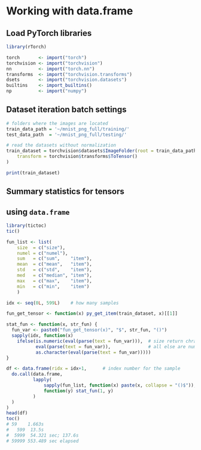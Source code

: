 # Working with data.frame

## Load PyTorch libraries

```r
library(rTorch)

torch       <- import("torch")
torchvision <- import("torchvision")
nn          <- import("torch.nn")
transforms  <- import("torchvision.transforms")
dsets       <- import("torchvision.datasets")
builtins    <- import_builtins()
np          <- import("numpy")
```

## Dataset iteration batch settings

```r
# folders where the images are located
train_data_path = '~/mnist_png_full/training/'
test_data_path  = '~/mnist_png_full/testing/'
```


```r
# read the datasets without normalization
train_dataset = torchvision$datasets$ImageFolder(root = train_data_path, 
    transform = torchvision$transforms$ToTensor()
)

print(train_dataset)
```


## Summary statistics for tensors

## using `data.frame`

```r
library(tictoc)
tic()

fun_list <- list(
    size  = c("size"),
    numel = c("numel"),
    sum   = c("sum",    "item"),
    mean  = c("mean",   "item"),
    std   = c("std",    "item"),
    med   = c("median", "item"),
    max   = c("max",    "item"),
    min   = c("min",    "item")
    )

idx <- seq(0L, 599L)    # how many samples

fun_get_tensor <- function(x) py_get_item(train_dataset, x)[[1]]

stat_fun <- function(x, str_fun) {
  fun_var <- paste0("fun_get_tensor(x)", "$", str_fun, "()")
  sapply(idx, function(x) 
    ifelse(is.numeric(eval(parse(text = fun_var))),  # size return chracater
           eval(parse(text = fun_var)),              # all else are numeric
           as.character(eval(parse(text = fun_var)))))
}  

df <- data.frame(ridx = idx+1,      # index number for the sample
  do.call(data.frame, 
          lapply(
              sapply(fun_list, function(x) paste(x, collapse = "()$")), 
              function(y) stat_fun(1, y)
          )
  )
)
head(df)
toc()
# 59    1.663s
#   599  13.5s
#  5999  54.321 sec; 137.6s
# 59999 553.489 sec elapsed
```



